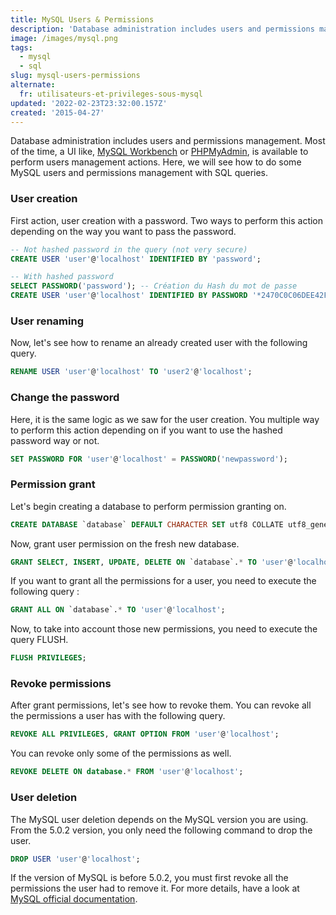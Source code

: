 ```yaml
---
title: MySQL Users & Permissions
description: 'Database administration includes users and permissions management. Most of the time, a UI like, MySQL Workbench or PHPMyAdmin, is available to perform users management actions. Here, we will see how to do some MySQL users and permissions management with SQL queries.'
image: /images/mysql.png
tags:
  - mysql
  - sql
slug: mysql-users-permissions
alternate:
  fr: utilisateurs-et-privileges-sous-mysql
updated: '2022-02-23T23:32:00.157Z'
created: '2015-04-27'
---
```


Database administration includes users and permissions management. Most of the time, a UI like, [MySQL Workbench](https://www.mysql.fr/products/workbench/) or [PHPMyAdmin](https://www.phpmyadmin.net/), is available to perform users management actions. Here, we will see how to do some MySQL users and permissions management with SQL queries.

### User creation

First action, user creation with a password. Two ways to perform this action depending on the way you want to pass the password.

```sql
-- Not hashed password in the query (not very secure)
CREATE USER 'user'@'localhost' IDENTIFIED BY 'password';

-- With hashed password
SELECT PASSWORD('password'); -- Création du Hash du mot de passe
CREATE USER 'user'@'localhost' IDENTIFIED BY PASSWORD '*2470C0C06DEE42FD1618BB9900DFG1E6Y89F4';
```

### User renaming

Now, let's see how to rename an already created user with the following query.

```sql
RENAME USER 'user'@'localhost' TO 'user2'@'localhost';
```

### Change the password

Here, it is the same logic as we saw for the user creation. You multiple way to perform this action depending on if you want to use the hashed password way or not.

```sql
SET PASSWORD FOR 'user'@'localhost' = PASSWORD('newpassword');
```

### Permission grant

Let's begin creating a database to perform permission granting on.

```sql
CREATE DATABASE `database` DEFAULT CHARACTER SET utf8 COLLATE utf8_general_ci;
```

Now, grant user permission on the fresh new database.

```sql
GRANT SELECT, INSERT, UPDATE, DELETE ON `database`.* TO 'user'@'localhost';
```

If you want to grant all the permissions for a user, you need to execute the following query :

```sql
GRANT ALL ON `database`.* TO 'user'@'localhost';
```

Now, to take into account those new permissions, you need to execute the query FLUSH.

```sql
FLUSH PRIVILEGES;
```

### Revoke permissions

After grant permissions, let's see how to revoke them. You can revoke all the permissions a user has with the following query.

```sql
REVOKE ALL PRIVILEGES, GRANT OPTION FROM 'user'@'localhost';
```

You can revoke only some of the permissions as well.

```sql
REVOKE DELETE ON database.* FROM 'user'@'localhost';
```

### User deletion

The MySQL user deletion depends on the MySQL version you are using. From the 5.0.2 version, you only need the following command to drop the user.

```sql
DROP USER 'user'@'localhost';
```

If the version of MySQL is before 5.0.2, you must first revoke all the permissions the user had to remove it. For more details, have a look at [MySQL official documentation](https://dev.mysql.com/doc/refman/5.0/en/drop-user.html).
